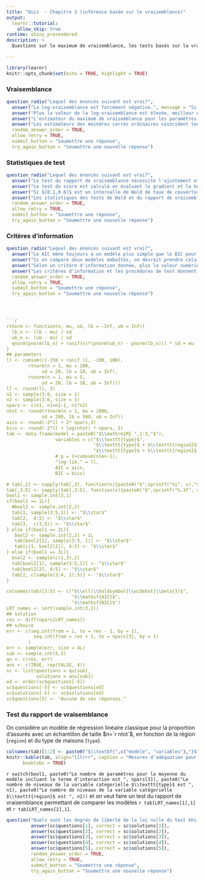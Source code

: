 ```yaml
---
title: "Quiz  - Chapitre 3 (inférence basée sur le vraisemblance)"
output:
  learnr::tutorial:
    allow_skip: true
runtime: shiny_prerendered
description: >
  Questions sur le maximum de vraisemblance, les tests basés sur la vraisemblance et les critères d'information.

---
```


```r
library(learnr)
knitr::opts_chunk$set(echo = TRUE, highlight = TRUE)
```

### Vraisemblance


```r
question_radio("Lequel des énoncés suivant est vrai?",
  answer("La log-vraisemblance est forcément négative.", message = "Si la loi des données est continue et que les observations sont indépendantes, la vraisemblance est le produit des densités et ces dernières ne sont pas bornées par 1."),
  answer("Plus la valeur de la log-vraisemblance est élevée, meilleur est l'ajustement.", correct=TRUE),
  answer("L'estimateur du maximum de vraisemblance pour les paramètres d'un échantillon de variables indépendantes et identiquement distribuées de loi $\\mathsf{No}(\\mu, \\sigma^2)$ sont la moyenne et la variance empiriques", correct = FALSE, message = "L'estimateur du maximum de vraisemblance de la variance divise la somme du carré des résidus par $n$, pas $n-1$."),
  answer("Les estimateurs des moindres carrés ordinaires coincident toujours avec ceux du maximum de vraisemblance si les observations suivent une loi normale", correct = FALSE, message = "C'est uniquement le cas pour $\\boldsymbol{\\beta}$ dans le modèle linéaire normal avec une variance commune $\\sigma^2$."),
  random_answer_order = TRUE,
  allow_retry = TRUE,
  submit_button = "Soumettre une réponse",
  try_again_button = "Soumettre une nouvelle réponse")
```

### Statistiques de test

```r
question_radio("Lequel des énoncés suivant est vrai?",
  answer("Le test du rapport de vraisemblance nécessite l'ajustement et l'évaluation du modèle à la fois sous l'hypothèse nulle et l'hypothèse alternative",  correct = TRUE),
  answer("Le test du score est calculé en évaluant le gradient et la hessienne de la log-vraisemblance à l'estimateur du maximum de vraisemblance du modèle complet.", correct = FALSE, message = "Par définition, l'estimateur du maximum de vraisemblance résoud l'équation du score et le gradient est nul."),
  answer("Si $[0.1,0.6]$ est un intervalle de Wald de taux de couverture 95% pour $\\theta$, alors l'intervalle correspondant pour $\\exp(\\theta)$ est $[\\exp(0.1), \\exp(0.6)]$", correct = FALSE, message = "Si l'estimateur du maximum de vraisemblance est invariant aux reparamétrisations, les erreurs-types ne le sont pas sauf s'il s'agit d'une transformation linéaire (méthode delta)."),
  answer("Les statistiques des tests de Wald et du rapport de vraisemblance donnent les même valeurs numériques.", correct = FALSE),
  random_answer_order = TRUE,
  allow_retry = TRUE,
  submit_button = "Soumettre une réponse",
  try_again_button = "Soumettre une nouvelle réponse")

```
### Critères d'information

```r
question_radio("Lequel des énoncés suivant est vrai?",
  answer("Le AIC mène toujours à un modèle plus simple que le BIC pour $n > 10$.",  correct = FALSE, message = "La pénalité du critère AIC est de deux fois le nombre de paramètres, tandis que celle du BIC est $\\ln(n)$ qui excède 2.30 dès que $n>10$."),
  answer("Si on compare deux modèles emboîtés, on devrait prendre celui avec la plus grande vraisemblance.", correct = FALSE, message = "Le modèle plus petit (modèle contraint) donne toujours un moins bon ajustement que le modèle complet (pensez au critère du maximum de vraisemblance)."),
  answer("Selon un critère d'information donnée, plus la valeur numérique est petite, meilleur est le modèle.", correct = TRUE, message = "Moins deux fois la log-vraisemblance plus pénalité. Plus la log-vraisemblance est élevée, plus $-2 \\ell(\\boldsymbol{\\theta})$ est petit."),
  answer("Les critères d'information et les procédures de test donnent les même conclusions.", correct = FALSE, message = "On ne peut pas comparer des modèles qui ne sont pas emboîtés à l'aide de tests de vraisemblance. À l'inverse, les critères d'information ne sont pas des procédures formelles (comparer le quantile 0.95 de la loi khi-deux, 3.84, avec la pénalité de 2 de l'AIC."),
  random_answer_order = TRUE,
  allow_retry = TRUE,
  submit_button = "Soumettre une réponse",
  try_again_button = "Soumettre une nouvelle réponse")




```r

rtnorm <- function(n, mu, sd, lb = -Inf, ub = Inf){
  lb_n <- (lb - mu) / sd
  ub_n <- (ub - mu) / sd
  qnorm(pnorm(lb_n) + runif(n)*(pnorm(ub_n) - pnorm(lb_n))) * sd + mu
}
## parameters
ll <- cumsum(c(-150 + runif (1, -100, 100),
        rtnorm(n = 1, mu = 100,
             sd = 20, lb = 10, ub = Inf),
        rtnorm(n = 1, mu = 5,
             sd = 20, lb = 10, ub = Inf)))
ll <- round(ll, 3)
n1 <- sample(3:6, size = 1)
n2 <- sample(3:6, size = 1)
npars <- c(n1, n1+n2-1, n1*n2)
ntot <- round(rtnorm(n = 1, mu = 1096,
             sd = 200, lb = 500, ub = Inf))
aics <- round(-2*ll + 2* npars,3)
bics <- round(-2*ll + log(ntot) * npars, 3)
tab <- data.frame(model = paste0("$\\mathrm{M}_",1:3,"$"),
                  variables = c("$\\texttt{type}$",
                                "$\\texttt{type}$ + $\\texttt{region}$",
                                "$\\texttt{type}$ + $\\texttt{region}$ + $\\texttt{type}*\\texttt{region}$"),
                  # p = 1+cumsum(nlev-1),
                  "log-lik." = ll,
                  AIC = aics,
                  BIC = bics)

# tab[,2] <- sapply(tab[,3], function(x){paste0("$",sprintf("%i", x),"$")})
tab[,3:5] <- sapply(tab[,3:5], function(x){paste0("$",sprintf("%.3f", x),"$")})
bool1 <- sample.int(3,1)
if(bool1 == 1L){
  #bool2 <- sample.int(2,2)
  tab[1, sample(3:5,1)] <- "$\\star$"
  tab[2,  4:5] <- "$\\star$"
  tab[3,  c(3,5)] <- "$\\star$"
} else if(bool1 == 2L){
   bool2 <- sample.int(2,2) + 1L
   tab[bool2[1], sample(3:5, 1)] <- "$\\star$"
   tab[c(1, bool2[2]), 4:5] <- "$\\star$"
} else if(bool1 == 3L){
  bool2 <- sample(c(1,3),2)
  tab[bool2[1], sample(3:5,1)] <- "$\\star$"
  tab[bool2[2], 4:5] <- "$\\star$"
  tab[2, c(sample(3:4, 1),5)] <- "$\\star$"
}

colnames(tab)[3:5] <- c("$\\ell(\\boldsymbol{\\widehat{\\beta}})$",
                        "$\\mathsf{AIC}$",
                        "$\\mathsf{BIC}$")
LRT_names <- sort(sample.int(3,2))
## solution
res <- diff(npars[LRT_names])
## schoice
err <- c(seq.int(from = 1, to = res - 1, by = 1),
          seq.int(from = res + 1, to = npars[3], by = 1)
        )
err <- sample(err, size = 4L)
sub <- sample.int(5,5)
qu <- c(res, err)
ans <- c(TRUE, rep(FALSE, 4))
sc <- list(questions = qu[sub],
           solutions = ans[sub])
od <- order(sc$questions[-5])
sc$questions[-5] <- sc$questions[od]
sc$solutions[-5] <- sc$solutions[od]
sc$questions[5] <- "Aucune de ces réponses."

```
### Test du rapport de vraisemblance

On considère un modèle de régression linéaire classique pour la proportion d'assurés avec un échantillon de taille $n=`r ntot`$, en fonction de la région ($\texttt{region}$) et du type de maisons ($\texttt{type}$).

```r
colnames(tab)[1:2] <- paste0("$\\textbf{",c("modèle", "variables"),"}$")
knitr::kable(tab, align="lllrrr", caption = "Mesures d'adéquation pour la régression logistique: valeur de la log vraisemblance évaluée au maximum de vraisemblance, $\\ell(\\boldsymbol{\\widehat{\\beta}})$, et critères d'information.",
      booktabs = TRUE)

```

 `r switch(bool1, paste0("Le nombre de paramètres pour la moyenne du modèle incluant le terme d'interaction est ", npars[3]), paste0("Le nombre de niveaux de la variable catégorielle $\\texttt{type}$ est ", n1), paste0("Le nombre de niveaux de la variable catégorielle  $\\texttt{region}$ est ", n2))` et on veut faire un test du rapport de vraisemblance permettant de comparer les modèles `r tab[LRT_names[1],1]` et `r tab[LRT_names[2],1]`.


```r
question("Quels sont les degrés de liberté de la loi nulle du test khi-deux?",
         answer(sc$questions[1], correct = sc$solutions[1]),
         answer(sc$questions[2], correct = sc$solutions[2]),
         answer(sc$questions[3], correct = sc$solutions[3]),
         answer(sc$questions[4], correct = sc$solutions[4]),
         answer(sc$questions[5], correct = sc$solutions[5]),
         random_answer_order = TRUE,
         allow_retry = TRUE,
         submit_button = "Soumettre une réponse",
         try_again_button = "Soumettre une nouvelle réponse")
```
